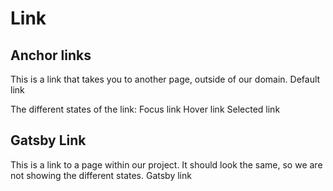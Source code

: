 
<Meta title="MDX|Link" component={Link} />

# Link
## Anchor links
This is a link that takes you to another page, outside of our domain.
<Preview>
  <Story name="Default Link">
    <Link href="/" title="default link" className="link focus:shadow-outline">Default link</Link>
  </Story>
</Preview>

The different states of the link:
<Preview withSource="none">
  <Story name="Focus Link">
    <Link href="/" title="focus link" className="link shadow-outline">Focus link</Link>
  </Story>
  <Story name="Hover Link">
    <Link href="/" title="hover link" className="text-green-dark">Hover link</Link>
  </Story>
    <Story name="Selected Link">
      <Link href="/" title="selected link" className="bg-pink">Selected link</Link>
    </Story>
</Preview>

## Gatsby Link
This is a link to a page within our project. It should look the same, so we are not showing the different states.
<Preview>
  <Story name="Gatsby Link">
    <Link href="/" slug="/" title="Gatsby link" className="link focus:shadow-outline">Gatsby link</Link>
  </Story>
</Preview>
